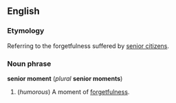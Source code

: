 ==English==
===Etymology===
Referring to the forgetfulness suffered by [[senior citizen]]s.

===Noun phrase===
'''senior moment''' (''plural'' '''senior moments''')

#(''humorous'') A moment of [[forgetfulness]].
